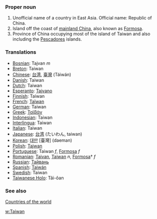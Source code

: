 ===Proper noun===
# Unofficial name of a country in East Asia. Official name: Republic of China.
# Island off the coast of [[mainland China]], also known as [[Formosa]].
# Province of China occupying most of the island of Taiwan and also including the [[Pescadores]] islands.

===Translations===
*[[Bosnian]]: Tajvan ''m''
*[[Breton]]: Taiwan
*[[Chinese]]: [[台湾]], [[臺灣]] (Táiwán)
*[[Danish]]: Taiwan
*[[Dutch]]: Taiwan
*[[Esperanto]]: [[Tajvano]]
*[[Finnish]]: Taiwan
*[[French]]: [[Taïwan]]
*[[German]]: Taiwan
*[[Greek]]: [[Ταϊβάν]]
*[[Indonesian]]: Taiwan
*[[Interlingua]]: Taiwan
*[[Italian]]: Taiwan
*[[Japanese]]: [[台湾]] (たいわん, taiwan) 
*[[Korean]]: [[대만]] [臺灣] (daeman)
*[[Polish]]: [[Tajwan]]
*[[Portuguese]]: Taiwan ''f'', [[Formosa]] ''f''
*[[Romanian]]: [[Taivan]], [[Taiwan]] ''n'', [[Formosa]]† ''f''
*[[Russian]]: [[Тайвань]]
*[[Spanish]]: [[Taiwán]]
*[[Swedish]]: Taiwan
*[[Taiwanese Holo]]: Tâi-ôan

===See also===
[[Countries of the world]]

[[w:Taiwan]]
